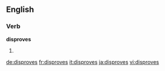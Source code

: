 ==English==

===Verb===
'''disproves'''

# {{en-third-person singular of|disprove}}

[[de:disproves]]
[[fr:disproves]]
[[it:disproves]]
[[ja:disproves]]
[[vi:disproves]]